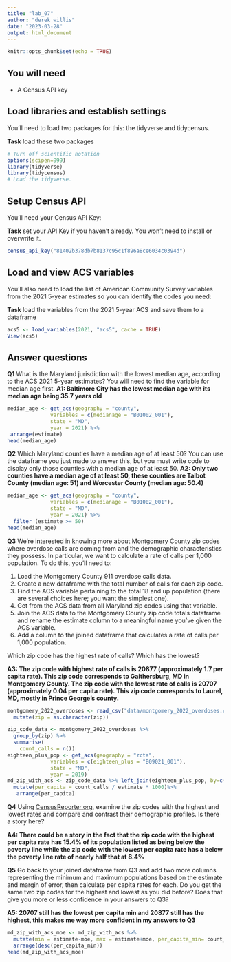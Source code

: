 ```yaml
---
title: "lab_07"
author: "derek willis"
date: "2023-03-28"
output: html_document
---
```


```r
knitr::opts_chunk$set(echo = TRUE)
```

## You will need

-   A Census API key

## Load libraries and establish settings

You'll need to load two packages for this: the tidyverse and tidycensus.

**Task** load these two packages

```r
# Turn off scientific notation
options(scipen=999)
library(tidyverse)
library(tidycensus)
# Load the tidyverse.
```

## Setup Census API

You'll need your Census API Key:

**Task** set your API Key if you haven't already. You won't need to install or overwrite it.

```r
census_api_key("81402b378db7b8137c95c1f896a8ce6034c0394d")
```

## Load and view ACS variables

You'll also need to load the list of American Community Survey variables from the 2021 5-year estimates so you can identify the codes you need:

**Task** load the variables from the 2021 5-year ACS and save them to a dataframe

```r
acs5 <- load_variables(2021, "acs5", cache = TRUE)
View(acs5) 
```

## Answer questions

**Q1** What is the Maryland jurisdiction with the lowest median age, according to the ACS 2021 5-year estimates? You will need to find the variable for median age first. 
**A1: Baltimore City has the lowest median age with its median age being 35.7 years old** 

```r
median_age <- get_acs(geography = "county",
              variables = c(medianage = "B01002_001"),
              state = "MD",
              year = 2021) %>%
 arrange(estimate)
head(median_age)
```

**Q2** Which Maryland counties have a median age of at least 50? You can use the dataframe you just made to answer this, but you must write code to display only those counties with a median age of at least 50. 
**A2: Only two counties have a median age of at least 50, these counties are Talbot County (median age: 51) and Worcester County (median age: 50.4) ** 

```r
median_age <- get_acs(geography = "county",
              variables = c(medianage = "B01002_001"),
              state = "MD",
              year = 2021) %>%
  filter (estimate >= 50)
head(median_age)
```

**Q3** We're interested in knowing more about Montgomery County zip codes where overdose calls are coming from and the demographic characteristics they possess. In particular, we want to calculate a rate of calls per 1,000 population. To do this, you'll need to:

1. Load the Montgomery County 911 overdose calls data.
2. Create a new dataframe with the total number of calls for each zip code.
2. Find the ACS variable pertaining to the total 18 and up population (there are several choices here; you want the simplest one).
3. Get from the ACS data from all Maryland zip codes using that variable.
4. Join the ACS data to the Montgomery County zip code totals dataframe and rename the estimate column to a meaningful name you've given the ACS variable.
5. Add a column to the joined dataframe that calculates a rate of calls per 1,000 population.

Which zip code has the highest rate of calls? Which has the lowest? 

**A3: The zip code with highest rate of calls is 20877 (approximately 1.7 per capita rate). This zip code corresponds to Gaithersburg, MD in Montgomery County. The zip code with the lowest rate of calls is 20707 (approximately 0.04 per capita rate). This zip code corresponds to Laurel, MD, mostly in Prince George's county. ** 

```r
montgomery_2022_overdoses <- read_csv("data/montgomery_2022_overdoses.csv")  %>%
  mutate(zip = as.character(zip))

zip_code_data <- montgomery_2022_overdoses %>%
  group_by(zip) %>%
  summarise(
    count_calls = n())
eighteen_plus_pop <- get_acs(geography = "zcta",
              variables = c(eighteen_plus = "B09021_001"),
              state = "MD",
              year = 2019) 
md_zip_with_acs <- zip_code_data %>% left_join(eighteen_plus_pop, by=c('zip'='GEOID')) %>%
  mutate(per_capita = count_calls / estimate * 1000)%>%
   arrange(per_capita)
```

**Q4** Using [CensusReporter.org](https://censusreporter.org/), examine the zip codes with the highest and lowest rates and compare and contrast their demographic profiles. Is there a story here?

**A4: There could be a story in the fact that the zip code with the highest per capita rate has 15.4% of its population listed as being below the poverty line while the zip code with the lowest per capita rate has a below the poverty line rate of nearly half that at 8.4% **

**Q5** Go back to your joined dataframe from Q3 and add two more columns representing the minimum and maximum populations based on the estimate and margin of error, then calculate per capita rates for each. Do you get the same two zip codes for the highest and lowest as you did before? Does that give you more or less confidence in your answers to Q3?

**A5: 20707 still has the lowest per capita min and 20877 still has the highest, this makes me way more confident in my answers to Q3** 

```r
md_zip_with_acs_moe <- md_zip_with_acs %>%
  mutate(min = estimate-moe, max = estimate+moe, per_capita_min= count_calls / min * 1000, per_capita_max = count_calls / max * 1000)%>%
  arrange(desc(per_capita_min))
head(md_zip_with_acs_moe)
```

